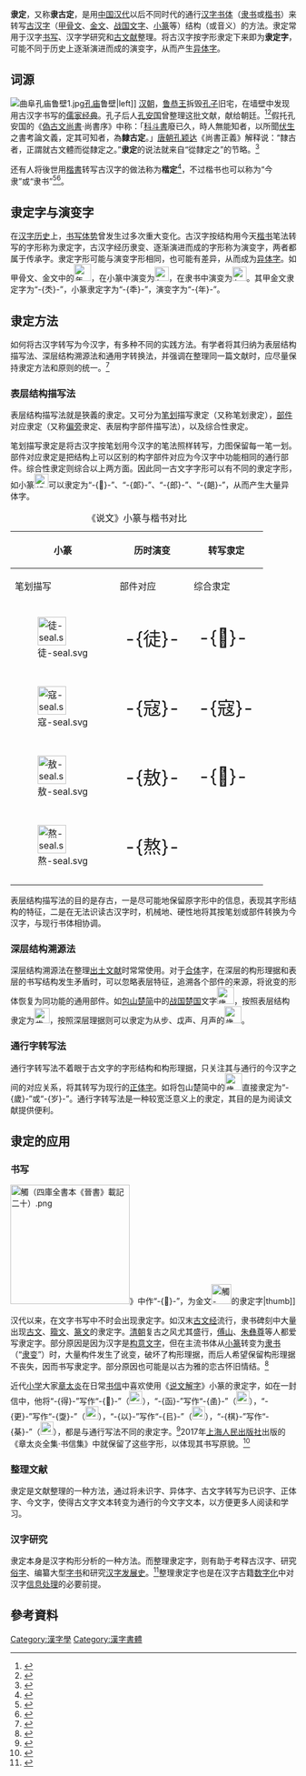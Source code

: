 {{漢字}}
{{CJK-New-Char}}
'''隶定'''，又称'''隶古定'''，是用[[中国|中国]][[汉代|汉代]]以后不同时代的通行[[汉字|汉字]][[书体|书体]]（[[隶书|隶书]]或[[楷书|楷书]]）来转写[[古汉字|古汉字]]（[[甲骨文|甲骨文]]、[[金文|金文]]、[[战国文字|战国文字]]、[[小篆|小篆]]等）结构（或音义）的方法。{{r|Li2}}隶定常用于汉字[[书法|书写]]、汉字学研究和[[出土文獻|古文献]]整理。将古汉字按字形隶定下来即为'''隶定字'''，可能不同于历史上逐渐演进而成的演变字，从而产生[[异体字|异体字]]。

==词源==
[[File:曲阜孔庙鲁壁1.jpg|thumb]][[孔庙|孔庙]]鲁壁|left]]
[[汉朝|汉朝]]，[[劉餘|鲁恭王]]拆毁[[孔子|孔子]]旧宅，在墙壁中发现用古汉字书写的[[儒家|儒家]][[十三经|经典]]。孔子后人[[孔安国|孔安国]]曾整理这批文献，献给朝廷。<ref>{{Cite book|title={{Cws|title=史記·儒林列傳|link=史記/卷121}}|quote=孔氏有古文尚书，而安国以今文读之，因以起其家。}}</ref><ref>{{Cite book|title={{Cws|title=漢書·藝文志|link=漢書/卷030}}|quote=武帝末，鲁共王坏孔子宅，欲以广其宫，而得古文尚书及礼记、论语、孝经凡数十篇，皆古字也。……孔安国者，孔子后也，悉得其书，以考二十九篇，得多十六篇。安国献之。}}</ref>假托孔安国的《[[偽古文尚書|偽古文尚書]]·尚書序》中称：「[[蝌蚪文|科斗書]]廢已久，時人無能知者，以所聞[[伏生|伏生]]之書考論文義，定其可知者，為'''隸古定'''。」[[唐朝|唐朝]][[孔颖达|孔颖达]]《尚書正義》解释说：“隸古者，正謂就古文體而從隸定之。”'''隶定'''的说法就来自“從隸定之”的节略。<ref name=Li1>{{cite book|author=李守奎|title=汉字学论稿|chapter=《曹沫之陳》之隸定與古文字隸定方法初探|location=北京|publisher=人民美术出版社|year=2016|page=141-149|isbn=978-7-102-07450-4|chapter-url=http://www.bsm.org.cn/show_article.php?id=482|via=簡帛網|access-date=2017-10-13|archive-date=2019-11-30|archive-url=https://web.archive.org/web/20191130050234/http://www.bsm.org.cn/show_article.php?id=482|dead-url=no}}</ref>

还有人将後世用[[楷書|楷書]]转写古汉字的做法称为'''楷定'''<ref name=HJJ>{{cite book|chapter=古籍数字化中的汉字信息处理|author=胡佳佳|editor=[[北京师范大学|北京师范大学]]民俗典籍文字研究中心|title=民俗典籍文字研究 第8辑|location=北京|publisher=商务印书馆|year=2011|page=163-172|isbn=978-7-100-08461-1}}</ref>，不过楷书也可以称为“今隶”或“隶书”<ref>{{cite book|author=裘锡圭|title=文字学概要|location=北京|publisher=商务印书馆|year=1988|isbn=7-100-00413-6}}</ref>{{rp|79}}<ref>{{Cite book|title={{Cws|title=唐六典·卷十·秘书省|link=唐六典/卷10}}|quote=字体有五：一曰古文……二曰大篆……三曰小篆……四曰八分……五曰隶书，谓典籍、表奏及公私文疏所用。}}</ref>。

== 隶定字与演变字 ==
在[[汉字历史|汉字历史]]上，[[书体|书写体势]]曾发生过多次重大变化。古汉字按结构用今天[[楷书|楷书]]笔法转写的字形称为隶定字，古汉字经历隶变、逐渐演进而成的字形称为演变字，两者都属于传承字。隶定字形可能与演变字形相同，也可能有差异，从而成为[[异体字|异体字]]。{{r|HJJ}}如甲骨文、金文中的[[File:年-bronze-shang.svg|30px]]，在小篆中演变为[[File:年-seal.svg|25px]]，在隶书中演变为[[File:年-clerical-han.svg|25px]]。其甲金文隶定字为“-{秂}-”，小篆隶定字为“-{秊}-”，演变字为“-{年}-”。

== 隶定方法 ==
如何将古汉字转写为今汉字，有多种不同的实践方法。有学者将其归纳为表层结构描写法、深层结构溯源法和通用字转换法，并强调在整理同一篇文献时，应尽量保持隶定方法和原则的统一。<ref name=Li2>{{cite book|author=李守奎|title=汉字学论稿|chapter=再论隶定——《楚文字》隶定之检讨|location=北京|publisher=人民美术出版社|year=2016|page=151-170|isbn=978-7-102-07450-4}}</ref>{{r|Li1}}

=== 表层结构描写法 ===
表层结构描写法就是狹義的隶定。又可分为[[笔划|笔划]]描写隶定（又称笔划隶定），[[汉字部件|部件]]对应隶定（又称[[偏旁|偏旁]]隶定、表层构字部件描写法），以及综合性隶定。{{r|HJJ}}{{r|Li1}}{{r|Li2}}

笔划描写隶定是将古汉字按笔划用今汉字的笔法照样转写，力图保留每一笔一划。部件对应隶定是把结构上可以区别的构字部件对应为今汉字中功能相同的通行部件。综合性隶定则综合以上两方面。因此同一古文字字形可以有不同的隶定字形，如小篆[[File:郎-seal.svg|25px]]可以隶定为“-{𨝥}-”、“-{郞}-”、“-{郎}-”、“-{郒}-”，从而产生大量异体字。{{r|HJJ}}

{| class="wikitable" style="text-align:center"
|+
《说文》小篆与楷书对比{{r|HJJ}}
! rowspan="2" |小篆
! rowspan="2" |历时演变
! colspan="3" |转写隶定
|-
! 笔划描写 !! 部件对应 !! 综合隶定
|-
| [[File:徒-seal.svg|50px]] || style="font-size:200%" | -{徒}- || style="font-size:200%" | -{𨑡}- || style="font-size:200%" | -{𨑒}- || 
|-
| [[File:寇-seal.svg|50px]] || style="font-size:200%" | -{寇}- || style="font-size:200%" | -{寇}- || style="font-size:200%" | -{𡨥}- || 
|-
| [[File:敖-seal.svg|50px]] || style="font-size:200%" | -{敖}- || style="font-size:200%" | -{𢾍}- || style="font-size:200%" | -{敖}- || 
|-
| [[File:熬-seal.svg|50px]] || style="font-size:200%" | -{熬}- ||  || style="font-size:200%" | -{熬}- || style="font-size:200%" | -{𤏺}- -{𤎅}-
|-
|}

表层结构描写法的目的是存古，一是尽可能地保留原字形中的信息，表现其字形结构的特征，二是在无法识读古汉字时，机械地、硬性地将其按笔划或部件转换为今汉字，与现行书体相协调。{{r|Li2}}

===深层结构溯源法===
深层结构溯源法在整理[[出土文献|出土文献]]时常常使用。对于[[合体|合体]]字，在深层的构形理据和表层的书写结构发生矛盾时，可以忽略表层特征，追溯各个部件的来源，将讹变的形体恢复为同功能的通用部件。如[[包山楚简|包山楚简]]中的[[战国|战国]][[楚国|楚国]]文字[[File:歲-silk.svg|30px]]，按照表层结构隶定为[[File:歲-silk-隸定1.svg|27px]]，按照深层理据则可以隶定为从步、戉声、月声的[[File:歲-silk-隸定2.svg|30px]]。{{r|Li2}}

===通行字转写法===
通行字转写法不着眼于古文字的字形结构和构形理据，只关注其与通行的今汉字之间的对应关系，将其转写为现行的[[正体字|正体字]]。如将包山楚简中的[[File:歲-silk.svg|30px]]直接隶定为“-{歲}-”或“-{岁}-”。通行字转写法是一种较宽泛意义上的隶定，其目的是为阅读文献提供便利。{{r|Li2}}

==隶定的应用==
===书写===
[[File:觸（四庫全書本《晉書》載記二十）.png|210px]]》中作“-{𧢻}-”，为金文[[File:觸-bronze-warring-2.svg|35px]]的隶定字|thumb]]

汉代以来，在文字书写中不时会出现隶定字。如汉末[[古文经|古文经]]流行，隶书碑刻中大量出现[[古文_(文字)|古文]]、[[籀文|籀文]]、[[篆文|篆文]]的隶定字。[[清朝|清朝]]复古之风尤其盛行，[[傅山|傅山]]、[[朱彝尊|朱彝尊]]等人都爱写隶定字。部分原因是因为汉字是[[意音文字|构意文字]]，但在主流书体从[[小篆|小篆]]转变为[[隶书|隶书]]（“[[隶变|隶变]]”）时，大量构件发生了讹变，破坏了构形理据，而后人希望保留构形理据不丧失，因而书写隶定字。部分原因也可能是以古为雅的恋古怀旧情结。<ref>{{cite book|author=陆明君|title=魏晋南北朝碑别字研究|location=北京|publisher=文化艺术出版社|year=2009|isbn=978-7-5039-3678-4}}</ref> {{rp|155,162}}

近代[[小学_(经学)|小学]]大家[[章太炎|章太炎]]在日常[[书信|书信]]中喜欢使用《[[说文解字|说文解字]]》小篆的隶定字，如在一封信中，他将“-{得}-”写作“-{𢔶}-”（[[File:得-seal.svg|23px]]），“-{函}-”写作“-{圅}-”（[[File:函-seal.svg|23px]]），“-{更}-”写作“-{㪅}-”（[[File:更-seal.svg|23px]]），“-{以}-”写作“-{㠯}-”（[[File:以-seal.svg|23px]]），“-{棋}-”写作“-{棊}-”（[[File:棋-seal.svg|23px]]），都是与通行写法不同的隶定字。<ref>{{cite book|title=章太炎全集 书信集|author=章太炎|location=上海|publisher=上海人民出版社|year=2017|isbn=978-7-208-14368-5}}</ref>{{rp|672}}2017年[[上海人民出版社|上海人民出版社]]出版的《章太炎全集·书信集》中就保留了这些字形，以体现其书写原貌。<ref>{{cite web|title=近40年接力奋斗，680万字《章太炎全集》是怎样诞生的|author=张钰翰|url=https://www.thepaper.cn/newsDetail_forward_1788076|date=2017-09-08|website=[[澎湃新闻|澎湃新闻]]|access-date=2019-08-10|archive-date=2019-08-10|archive-url=https://web.archive.org/web/20190810154740/https://www.thepaper.cn/newsDetail_forward_1788076|dead-url=no}}</ref>

===整理文献===
隶定是文献整理的一种方法，通过将未识字、异体字、古文字转写为已识字、正体字、今文字，使得古文字文本转变为通行的今文字文本，以方便更多人阅读和学习。{{r|Li2}}

===汉字研究===
隶定本身是汉字构形分析的一种方法。{{r|Li2}}而整理隶定字，则有助于考释古汉字、研究[[俗字|俗字]]、编纂大型[[字书|字书]]和研究[[汉字史|汉字发展史]]。<ref>{{cite book|title=隶定“古文”疏证|author=徐在国|location=合肥|publisher=安徽大学出版社|year=2002|isbn=7-81052-560-3}}</ref>{{rp|7}}整理隶定字也是在汉字古籍[[数字化|数字化]]中对汉字[[信息处理|信息处理]]的必要前提。{{r|HJJ}}

== 參考資料 ==
{{reflist|2}}
[[Category:漢字學|Category:漢字學]]
[[Category:漢字書體|Category:漢字書體]]